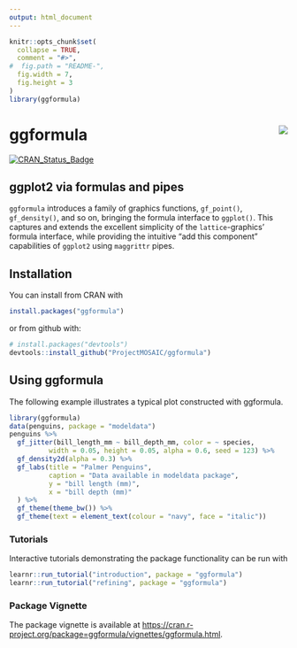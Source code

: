 ```yaml
---
output: html_document
---
```


<!-- README.md is generated from README.Rmd. Please edit that file -->

```r
knitr::opts_chunk$set(
  collapse = TRUE,
  comment = "#>",
#  fig.path = "README-",
  fig.width = 7, 
  fig.height = 3
)
library(ggformula)
```

# ggformula <img src="docs/logo-150.png" align="right" />


[![CRAN_Status_Badge](http://www.r-pkg.org/badges/version/ggformula)](https://cran.r-project.org/package=ggformula)

## ggplot2 via formulas and pipes

`ggformula` introduces a family of graphics functions, `gf_point()`,
`gf_density()`, and so on, bringing the formula interface to `ggplot()`. This
captures and extends the excellent simplicity of the `lattice`-graphics' formula
interface, while providing the intuitive "add this component" capabilities of
`ggplot2` using `maggrittr` pipes.

## Installation

You can install from CRAN with

```r
install.packages("ggformula")
```

or from github with:

```r
# install.packages("devtools")
devtools::install_github("ProjectMOSAIC/ggformula")
```

## Using ggformula

The following example illustrates a typical plot constructed with ggformula.

```r
library(ggformula)
data(penguins, package = "modeldata")
penguins %>% 
  gf_jitter(bill_length_mm ~ bill_depth_mm, color = ~ species,
          width = 0.05, height = 0.05, alpha = 0.6, seed = 123) %>%
  gf_density2d(alpha = 0.3) %>%
  gf_labs(title = "Palmer Penguins",
          caption = "Data available in modeldata package",
          y = "bill length (mm)",
          x = "bill depth (mm)"
  ) %>%
  gf_theme(theme_bw()) %>%
  gf_theme(text = element_text(colour = "navy", face = "italic"))
```

### Tutorials

Interactive tutorials demonstrating the package functionality can be run with

```r
learnr::run_tutorial("introduction", package = "ggformula")
learnr::run_tutorial("refining", package = "ggformula")
```

### Package Vignette

The package vignette is available at [https://cran.r-project.org/package=ggformula/vignettes/ggformula.html](https://cran.r-project.org/package=ggformula/vignettes/ggformula.html).